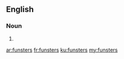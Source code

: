 ==English==

===Noun===
{{head|en|plural}}

# {{plural of|funster|lang=en|nocat=1}}

[[ar:funsters]]
[[fr:funsters]]
[[ku:funsters]]
[[my:funsters]]